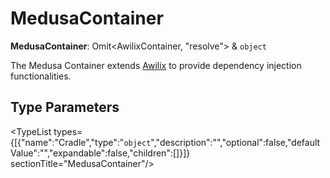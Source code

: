 
# MedusaContainer

 **MedusaContainer**: Omit&#60;AwilixContainer, "resolve"&#62; & `object`

The Medusa Container extends [Awilix](https://github.com/jeffijoe/awilix) to
provide dependency injection functionalities.

## Type Parameters

<TypeList types={[{"name":"Cradle","type":"`object`","description":"","optional":false,"defaultValue":"","expandable":false,"children":[]}]}  sectionTitle="MedusaContainer"/>
